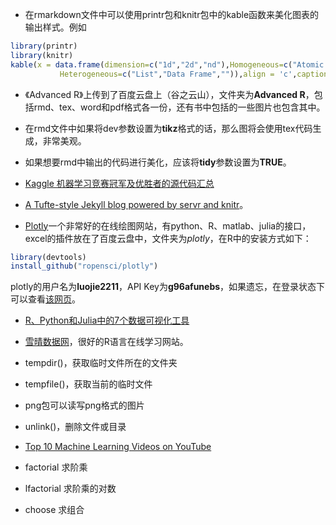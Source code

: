 + 在rmarkdown文件中可以使用printr包和knitr包中的kable函数来美化图表的输出样式。例如   
```r
library(printr)
library(knitr)
kable(x = data.frame(dimension=c("1d","2d","nd"),Homogeneous=c("Atomic vector","Matrix","Array"),
           Heterogeneous=c("List","Data Frame","")),align = 'c',caption = 'data structures')
```

+ 《Advanced R》上传到了百度云盘上（谷之云山），文件夹为**Advanced R**，包括rmd、tex、word和pdf格式各一份，还有书中包括的一些图片也包含其中。

+ 在rmd文件中如果将dev参数设置为**tikz**格式的话，那么图将会使用tex代码生成，非常美观。

+ 如果想要rmd中输出的代码进行美化，应该将**tidy**参数设置为**TRUE**。

+ [Kaggle 机器学习竞赛冠军及优胜者的源代码汇总](http://suanfazu.com/t/kaggle-ji-qi-xue-xi-jing-sai-guan-jun-ji-you-sheng-zhe-de-yuan-dai-ma-hui-zong/230)

+ [A Tufte-style Jekyll blog powered by servr and knitr](http://cpsievert.github.io/knitr-jekyll/2015/04/jekyll-tufte-servr.html)。

+ [Plotly](https://plot.ly/feed/)一个非常好的在线绘图网站，有python、R、matlab、julia的接口，excel的插件放在了百度云盘中，文件夹为*plotly*，在R中的安装方式如下：
```r
library(devtools)
install_github("ropensci/plotly")
```
plotly的用户名为**luojie2211**，API Key为**g96afunebs**，如果遗忘，在登录状态下可以查看[该网页](https://plot.ly/settings/api)。

+ [R、Python和Julia中的7个数据可视化工具](http://blog.sense.io/7-tools-data-visualization-in-r-python-and-julia/)

+ [雪晴数据网](http://xueqing.cc/)，很好的R语言在线学习网站。

+ tempdir()，获取临时文件所在的文件夹

+ tempfile()，获取当前的临时文件

+ png包可以读写png格式的图片

+ unlink()，删除文件或目录

+ [Top 10 Machine Learning Videos on YouTube](http://www.kdnuggets.com/2015/06/top-10-machine-learning-videos-youtube.html)

+ factorial 求阶乘

+ lfactorial 求阶乘的对数

+ choose 求组合
